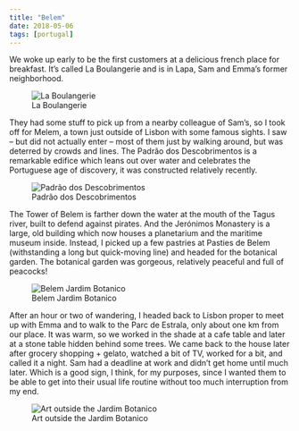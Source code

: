 ```yaml
---
title: "Belem"
date: 2018-05-06
tags: [portugal]
---
```


We woke up early to be the first customers at a delicious french place for breakfast. It’s called La Boulangerie and is in Lapa, Sam and Emma’s former neighborhood. 

![La Boulangerie](/img/portugal/image25.jpg)

They had some stuff to pick up from a nearby colleague of Sam’s, so I took off for Melem, a town just outside of Lisbon with some famous sights. I saw -- but did not actually enter -- most of them just by walking around, but was deterred by crowds and lines. The Padrão dos Descobrimentos is a remarkable edifice which leans out over water and celebrates the Portuguese age of discovery, it was constructed relatively recently. 

![Padrão dos Descobrimentos](/img/portugal/image3.jpg)

The Tower of Belem is farther down the water at the mouth of the Tagus river, built to defend against pirates. And the Jerónimos Monastery is a large, old building which now houses a planetarium and the maritime museum inside. Instead, I picked up a few pastries at Pasties de Belem (withstanding a long but quick-moving line) and headed for the botanical garden. The botanical garden was gorgeous, relatively peaceful and full of peacocks! 

![Belem Jardim Botanico](/img/portugal/image27.jpg)

After an hour or two of wandering, I headed back to Lisbon proper to meet up with Emma and to walk to the Parc de Estrala, only about one km from our place. It was warm, so we worked in the shade at a cafe table and later at a stone table hidden behind some trees. We came back to the house later after grocery shopping + gelato, watched a bit of TV, worked for a bit, and called it a night. Sam had a deadline at work and didn’t get home until much later. Which is a good sign, I think, for my purposes, since I wanted them to be able to get into their usual life routine without too much interruption from my end.

![Art outside the Jardim Botanico](/img/portugal/image38.jpg)
